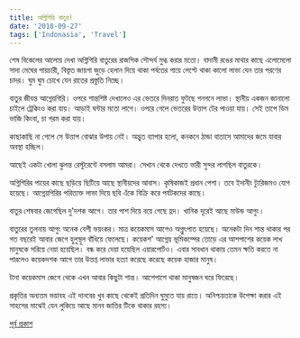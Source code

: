 ```yaml
---
title: অগ্নিগিরি বাতুর!
date: '2018-09-27'
tags: ['Indonasia', 'Travel']
---
```


শেষ বিকেলের আলোয় দেখা অগ্নিগিরি বাতুরের রাজসিক সৌন্দর্য মুগ্ধ করার মতো। বাদামী রঙের মাথার কাছে এলোমেলো সাদা মেঘের পায়চারী, বিস্তৃত জায়গা জুড়ে হেলান দিয়ে থাকা পর্বতের গায়ে লেপ্টে থাকা কালো লাভা যেন তার পরণের চাদর। ঘুম ঘুম চোখে যেন রাতের প্রস্তুতি নিচ্ছে।

বাতুর জীবন্ত আগ্নেয়গিরি। ওপরে শান্তশিষ্ট দেখালেও এর ভেতরে দিনরাত ফুটছে গনগনে লাভা। স্থানীয় একজন জানালো চাইলে ট্রেকিংও করা যায়। আড়াই ঘন্টার মতো লাগে। ওপরে গেলে ভেতরের উত্তাপ টের পাওয়া যায়। সেই তাপে ডিম ভাজি কিংবা, চা গরম করা যায়।

কাছাকাছি না গেলে সে উত্তাপ বোঝার উপায় নেই। অদ্ভুত ব্যাপার হলো, কনকনে ঠান্ডা বাতাসে আমাদের জমে যাবার অবস্থা হচ্ছিল।

আছেই একটা খোলা ঝুলন্ত রেস্টুরেন্টে বসলাম আমরা। সেখান থেকে দেখতে ভারী সুন্দর লাগছিল বাতুরকে।

অগ্নিগিরির পায়ের কাছে ছড়িয়ে ছিটিয়ে আছে স্থানীয়দের আবাস। কৃষিকাজই প্রধান পেশা। তবে ইদানীং ট্যুরিজমও যোগ হয়েছে। আগ্নেয়গিরির পরিত্যক্ত লাভা দিয়ে ছবি এঁকে বিক্রি করে পর্যটকদের কাছে।

বাতুর শেষবার জেগেছিল দু'দশক আগে। তার পাশ দিয়ে বয়ে গেছে হ্রদ। খানিক দূরেই আছে মাউন্ড আগুং।

বাতুরের তুলনায় আগুং অনেক বেশী ভয়ংকর। মাত্র কয়েকমাস আগেও অগ্নুৎপাত হয়েছে। অনেকটা দিন শান্ত থাকার পর গত বছরেই আবার জেগে হুলুস্থূল বাঁধিয়ে ফেলেছে। কয়েকশ' আগ্নেয় ভূমিকম্পের তোড়ে এর আশপাশের কয়েক লাখ মানুষকে সরিয়ে নেয়া হয়েছিল। বন্ধ করে দেয়া হয়েছিল এয়ারপোর্টও। এবার সাবধান থাকায় তেমন ক্ষতি করতে না পারলেও কয়েকদশক আগে তার উত্তপ্ত লাভার হত্যা করেছে করেছে কয়েক হাজার মানুষ।

টানা কয়েকমাস জেগে থেকে এখন আবার কিছুটা শান্ত। আশেপাশে থাকা মানুষজন ঘরে ফিরেছে।

প্রকৃতির অন্যতম ভয়াবহ এই দানবের খুব কাছে থেকেই প্রতিদিন ঘুমুতে যায় রাতে। অনিশ্চয়তাকে উপেক্ষা করার এই সাহসের মাঝেই যেন লুকিয়ে আছে মানব জাতির টিকে থাকার রহস্য।


[পূর্ব প্রকাশ](https://www.facebook.com/ashraful.alam/posts/10155490130150583)